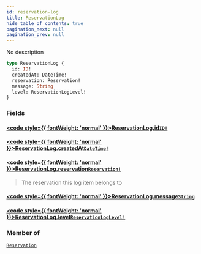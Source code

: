 ```yaml
---
id: reservation-log
title: ReservationLog
hide_table_of_contents: true
pagination_next: null
pagination_prev: null
---
```








No description

```graphql
type ReservationLog {
  id: ID!
  createdAt: DateTime!
  reservation: Reservation!
  message: String
  level: ReservationLogLevel!
}
```


### Fields

#### [<code style={{ fontWeight: 'normal' }}>ReservationLog.<b>id</b></code>](#)<Bullet />[`ID!`](/docs/schemas/arkitekt/scalars/id) <Badge class="secondary" text="non-null"/> <Badge class="secondary" text="scalar"/>
> 
> 

#### [<code style={{ fontWeight: 'normal' }}>ReservationLog.<b>createdAt</b></code>](#)<Bullet />[`DateTime!`](/docs/schemas/arkitekt/scalars/date-time) <Badge class="secondary" text="non-null"/> <Badge class="secondary" text="scalar"/>
> 
> 

#### [<code style={{ fontWeight: 'normal' }}>ReservationLog.<b>reservation</b></code>](#)<Bullet />[`Reservation!`](/docs/schemas/arkitekt/objects/reservation) <Badge class="secondary" text="non-null"/> <Badge class="secondary" text="object"/>
> The reservation this log item belongs to
> 

#### [<code style={{ fontWeight: 'normal' }}>ReservationLog.<b>message</b></code>](#)<Bullet />[`String`](/docs/schemas/arkitekt/scalars/string) <Badge class="secondary" text="scalar"/>
> 
> 

#### [<code style={{ fontWeight: 'normal' }}>ReservationLog.<b>level</b></code>](#)<Bullet />[`ReservationLogLevel!`](/docs/schemas/arkitekt/enums/reservation-log-level) <Badge class="secondary" text="non-null"/> <Badge class="secondary" text="enum"/>
> 
> 



### Member of

[`Reservation`](/docs/schemas/arkitekt/objects/reservation)  <Badge class="secondary" text="object"/>



